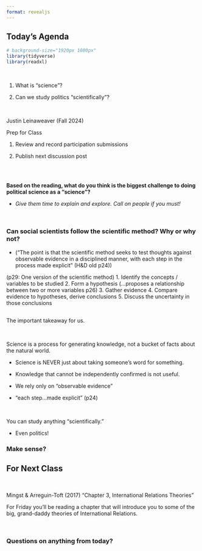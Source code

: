 ```yaml
---
format: revealjs
---
```


## Today's Agenda {background-image="Images/Background-Rally_v2.png" .center}

```r
# background-size="1920px 1080px"
library(tidyverse)
library(readxl)
```

<br>

::: {.r-fit-text}

1. What is "science"?

2. Can we study politics "scientifically"?

:::

<br>

::: r-stack
Justin Leinaweaver (Fall 2024)
:::

::: notes
Prep for Class

1. Review and record participation submissions

2. Publish next discussion post

<br>


:::



## {background-image="Images/02_1-monkey_darts_politics.jpg" background-size='85%'}

::: notes
**Based on the reading, what do you think is the biggest challenge to doing political science as a "science"?**

- *Give them time to explain and explore. Call on people if you must!*

<br>

### Can social scientists follow the scientific method? Why or why not?
+ ("The point is that the scientific method seeks to test thoughts against observable evidence in a disciplined manner, with each step in the process made explicit" (H&D old p24))

(p29: One version of the scientific method)
1. Identify the concepts / variables to be studied
2. Form a hypothesis (...proposes a relationship between two or more variables p26)
3. Gather evidence
4. Compare evidence to hypotheses, derive conclusions
5. Discuss the uncertainty in those conclusions
:::



## {background-image="Images/02_1-science_process_meme.png" background-size='50%'}

::: notes

The important takeaway for us.

<br>

Science is a process for generating knowledge, not a bucket of facts about the natural world.

- Science is NEVER just about taking someone’s word for something.

- Knowledge that cannot be independently confirmed is not useful.

- We rely only on “observable evidence”

- “each step...made explicit” (p24)

<br>

You can study anything "scientifically."

- Even politics!

### Make sense?
:::





## For Next Class {background-image="Images/background-blue_triangles.jpg" .center}

<br>

Mingst & Arreguin-Toft (2017) "Chapter 3, International Relations Theories"

::: notes

For Friday you'll be reading a chapter that will introduce you to some of the big, grand-daddy theories of International Relations.

<br>

### Questions on anything from today?
:::